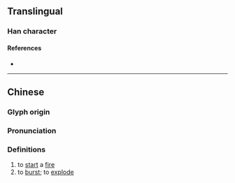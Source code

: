 {{character info/new}}
==Translingual==

===Han character===
{{Han char|rn=86|rad=火|as=05|sn=9|four=96810|canj=FAM|ids=⿰火旦}}

====References====
* {{Han ref|kx=0668.040|dkj=18932|dj=1077.080|hdz=32195.070|uh=709F|ud=28831|bh=CFAF|bd=53167}}

----

==Chinese==
{{zh-forms}}

===Glyph origin===
{{Han etym}}

===Pronunciation===
{{zh-pron
|m=dá
|c=daat3
|mc=y
|oc=y
|cat=v
}}

===Definitions===
{{zh-hanzi}}

# to [[start]] a [[fire]]
# to [[burst]]; to [[explode]]